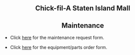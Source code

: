 <div style="text-align: center;">
# Chick-fil-A Staten Island Mall 
</div>
<div style="text-align: center;">
## Maintenance 
</div>

- Click [here](https://docs.google.com/forms/d/e/1FAIpQLSfXa77WM01x49Tv0X62Rm1HZ0JkzvNx2wboQXq1-c8sIJjCMA/viewform) for the maintenance request form.

- Click [here](https://docs.google.com/forms/d/1PYuIRXUf_h75gt5JBK82Y95hTtLSznEfKtI8o18mBdk/viewform?edit_requested=true) for the equipment/parts order form. 